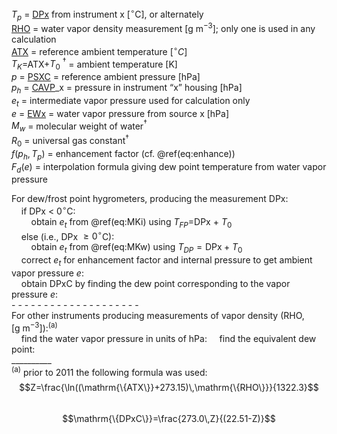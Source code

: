 
<p class=box>
$T_{p}$ = [DPx](#dew-point) from instrument x [$^{\circ}$C], or alternately  
[RHO](#rho) = water vapor density measurement
[$\mathrm{g\ }\mathrm{m}^{-3}$]; only one is used in any calculation  
[ATX](#ambient-t) = reference ambient temperature [$^{\circ}C$]    
$T_{K}$=ATX+$T_{0}$\ $^{\dagger}$ = ambient temperature [K]   
$p$ = [PSXC](#psx) = reference ambient pressure [hPa]  
$p_{h}$ = [CAVP](#p-special)\_x = pressure in instrument "x" housing [hPa]  
$e_{t}$ = intermediate vapor pressure used for calculation only  
$e$ = [EWx](#ewx) = water vapor pressure from source x [hPa]  
$M_{w}$ = molecular weight of water$^{\dagger}$  
$R_{0}$ = universal gas constant$^{\dagger}$  
$f(p_{h},T_{p})$ = enhancement factor (cf. \@ref(eq:enhance))      
$F_{d}(e)$ = interpolation formula giving dew point temperature from water vapor pressure
</p><p class=box2>
For dew/frost point hygrometers, producing the measurement DPx:  
\ \ \ \ if DPx < 0$^\circ$C:  
\ \ \ \ \ \ \ \ obtain $e_{t}$ from \@ref(eq:MKi) using $T_{FP}$=DPx + $T_{0}$  
\ \ \ \ else (i.e., DPx $\geq 0^\circ$C):  
\ \ \ \ \ \ \ \ obtain $e_{t}$ from \@ref(eq:MKw)
using $T_{DP}=\mathrm{DPx}+T_{0}$  
\ \ \ \ correct $e_{t}$ for enhancement factor and internal pressure 
to get ambient vapor pressure $e$:  
\begin{equation}
e=f(p_{h},T_{P})\,(\frac{p}{p_{h}})\,e_t
(\#eq:ebox)
\end{equation}
\ \ \ \ obtain DPxC by finding the dew point corresponding to the
vapor pressure $e$:  
\begin{equation}
\mathrm{\{DPxC\}} = F_{d}(e) 
(\#eq:DPxCbox)
\end{equation}
- - - - - - - - - - - - - - - - - - - -    
For other instruments producing measurements of vapor density (RHO,
[g\ m$^{-3}$]):^(a)^  
\ \ \ \ find the water vapor pressure in units of hPa:
\begin{equation}
e = (\mathrm{\{RHO\}}\,R_{0}\,T_{K}\,/\,M_{w})\times 10^{-5}
(\#eq:RHObox)
\end{equation}
\ \ \ \ find the equivalent dew point:  
\begin{equation}
\mathrm{\{DPxC\}} = F_{d}(e)
(\#eq:DPxC2)
\end{equation}
\_\_\_\_\_\_\_\_\_\_  
^(a)^ prior to 2011 the following formula was used:
$$Z=\frac{\ln((\mathrm{\{ATX\}}+273.15)\,\mathrm{\{RHO\}}}{1322.3}$$  
$$\mathrm{\{DPxC\}}=\frac{273.0\,Z}{(22.51-Z)}$$
</p>
